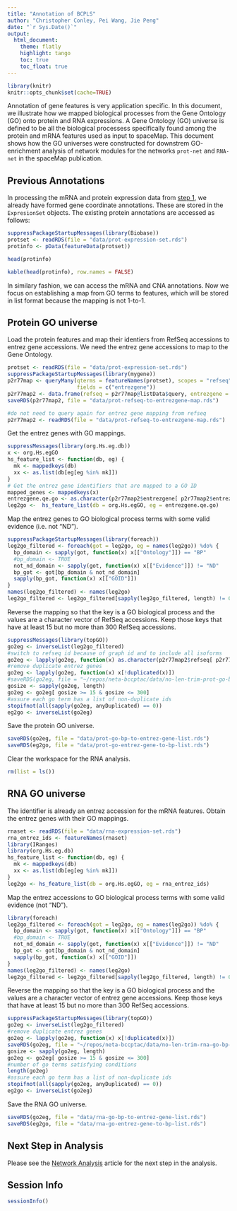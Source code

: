 ---
title: "Annotation of BCPLS"
author: "Christopher Conley, Pei Wang, Jie Peng"
date: "`r Sys.Date()`"
output:
  html_document:
    theme: flatly
    highlight: tango
    toc: true
    toc_float: true
---

```{r setup, include=FALSE}
library(knitr)
knitr::opts_chunk$set(cache=TRUE)
```

Annotation of gene features is very application specific. In this document, we illustrate how we mapped biological processes from the Gene Ontology (GO) onto protein and RNA expressions. A Gene Ontology (GO) universe is defined to be all the biological processess specifically found among the protein and mRNA features used as input to spaceMap. This document shows how the GO universes were constructed for downstrem GO-enrichment analysis of network modules for the networks `prot-net` and `RNA-net` in the spaceMap publication.

## Previous Annotations

In processing the mRNA and protein expression data from [step 1](https://topherconley.github.io/neta-bcpls/data.html), we already have formed gene coordinate annotations. These are stored in the `ExpresionSet` objects. The existing protein annotations are accessed as follows:

```{r}
suppressPackageStartupMessages(library(Biobase))
protset <- readRDS(file = "data/prot-expression-set.rds")
protinfo <- pData(featureData(protset))
```

```{r, eval=FALSE}
head(protinfo)
```

```{r, echo=FALSE}
kable(head(protinfo), row.names = FALSE)
```

In similary fashion, we can access the mRNA and CNA annotations. Now we focus on establishing a map from GO terms to features, which will be stored in list format because the mapping is not 1-to-1. 

## Protein GO universe

Load the protein features and map their identiers from RefSeq accessions to entrez gene accessions. We need the entrez gene accessions to map to the Gene Ontology. 

```{r,eval=FALSE}
protset <- readRDS(file = "data/prot-expression-set.rds")
suppressPackageStartupMessages(library(mygene))
p2r77map <- queryMany(qterms = featureNames(protset), scopes = "refseq",
                      fields = c("entrezgene"))
p2r77map2 <- data.frame(refseq = p2r77map@listData$query, entrezgene = p2r77map@listData$entrezgene)
saveRDS(p2r77map2, file = "data/prot-refseq-to-entrezgene-map.rds")
```

```{r, echo = FALSE}
#do not need to query again for entrez gene mapping from refseq
p2r77map2 <- readRDS(file = "data/prot-refseq-to-entrezgene-map.rds")
```

Get the entrez genes with GO mappings. 

```{r}
suppressMessages(library(org.Hs.eg.db))
x <- org.Hs.egGO
hs_feature_list <- function(db, eg) { 
  mk <- mappedkeys(db)
  xx <- as.list(db[eg[eg %in% mk]])
}
# Get the entrez gene identifiers that are mapped to a GO ID
mapped_genes <- mappedkeys(x)
entrezgene.qe.go <- as.character(p2r77map2$entrezgene[ p2r77map2$entrezgene %in% mapped_genes])
leg2go <-  hs_feature_list(db = org.Hs.egGO, eg = entrezgene.qe.go) 
```

Map the entrez genes to GO biological process terms with some valid evidence (i.e. not "ND").

```{r}
suppressPackageStartupMessages(library(foreach))
leg2go_filtered <- foreach(got = leg2go, eg = names(leg2go)) %do% { 
  bp_domain <- sapply(got, function(x) x[["Ontology"]]) == "BP"
  #bp_domain <- TRUE
  not_nd_domain <- sapply(got, function(x) x[["Evidence"]]) != "ND"
  bp_got <- got[bp_domain & not_nd_domain]
  sapply(bp_got, function(x) x[["GOID"]]) 
}
names(leg2go_filtered) <- names(leg2go)
leg2go_filtered <- leg2go_filtered[sapply(leg2go_filtered, length) != 0]
```

Reverse the mapping so that the key is a GO biological process and the values are a character vector of RefSeq accessions. Keep those keys that have at least 15 but no more than 300 RefSeq accessions. 

```{r}
suppressMessages(library(topGO))
go2eg <- inverseList(leg2go_filtered)
#switch to refseq id because of graph id and to include all isoforms
go2eg <- lapply(go2eg, function(x) as.character(p2r77map2$refseq[ p2r77map2$entrezgene %in% x ]))
#remove duplicate entrez genes
go2eg <- lapply(go2eg, function(x) x[!duplicated(x)])
#saveRDS(go2eg, file = "~/repos/neta-bccptac/data/no-len-trim-prot-go-bp-to-entrez-gene-list.rds")
gosize <- sapply(go2eg, length)
go2eg <- go2eg[ gosize >= 15 & gosize <= 300]
#assure each go term has a list of non-duplicate ids
stopifnot(all(sapply(go2eg, anyDuplicated) == 0))
eg2go <- inverseList(go2eg)
```

Save the protein GO universe.

```{r, eval = FALSE}
saveRDS(go2eg, file = "data/prot-go-bp-to-entrez-gene-list.rds")
saveRDS(eg2go, file = "data/prot-go-entrez-gene-to-bp-list.rds")
```

Clear the workspace for the RNA analysis. 

```{r}
rm(list = ls())
```

## RNA GO universe

The identifier is already an entrez accession for the mRNA features. Obtain the entrez genes with their GO mappings. 

```{r}
rnaset <- readRDS(file = "data/rna-expression-set.rds")
rna_entrez_ids <- featureNames(rnaset)
library(IRanges)
library(org.Hs.eg.db)
hs_feature_list <- function(db, eg) { 
  mk <- mappedkeys(db)
  xx <- as.list(db[eg[eg %in% mk]])
}
leg2go <- hs_feature_list(db = org.Hs.egGO, eg = rna_entrez_ids)
```

Map the entrez accessions to GO biological process terms with some valid evidence (not "ND").

```{r}
library(foreach)
leg2go_filtered <- foreach(got = leg2go, eg = names(leg2go)) %do% { 
  bp_domain <- sapply(got, function(x) x[["Ontology"]]) == "BP"
  #bp_domain <- TRUE
  not_nd_domain <- sapply(got, function(x) x[["Evidence"]]) != "ND"
  bp_got <- got[bp_domain & not_nd_domain]
  sapply(bp_got, function(x) x[["GOID"]]) 
}
names(leg2go_filtered) <- names(leg2go)
leg2go_filtered <- leg2go_filtered[sapply(leg2go_filtered, length) != 0]
```

Reverse the mapping so that the key is a GO biological process and the values are a character vector of entrez gene accessions. Keep those keys that have at least 15 but no more than 300 RefSeq accessions. 

```{r}
suppressPackageStartupMessages(library(topGO))
go2eg <- inverseList(leg2go_filtered)
#remove duplicate entrez genes
go2eg <- lapply(go2eg, function(x) x[!duplicated(x)])
saveRDS(go2eg, file = "~/repos/neta-bccptac/data/no-len-trim-rna-go-bp-to-entrez-gene-list.rds")
gosize <- sapply(go2eg, length)
go2eg <- go2eg[ gosize >= 15 & gosize <= 300]
#number of go terms satisfying conditions
length(go2eg)
#assure each go term has a list of non-duplicate ids
stopifnot(all(sapply(go2eg, anyDuplicated) == 0))
eg2go <- inverseList(go2eg)
```

Save the RNA GO universe. 

```{r, eval = FALSE}
saveRDS(go2eg, file = "data/rna-go-bp-to-entrez-gene-list.rds")
saveRDS(eg2go, file = "data/rna-go-entrez-gene-to-bp-list.rds")
```

## Next Step in Analysis

Please see the [Network Analysis](https://topherconley.github.io/neta-bcpls/neta/neta-bcpls.html) article for the next step in the analysis. 

## Session Info

```{r}
sessionInfo()
```

